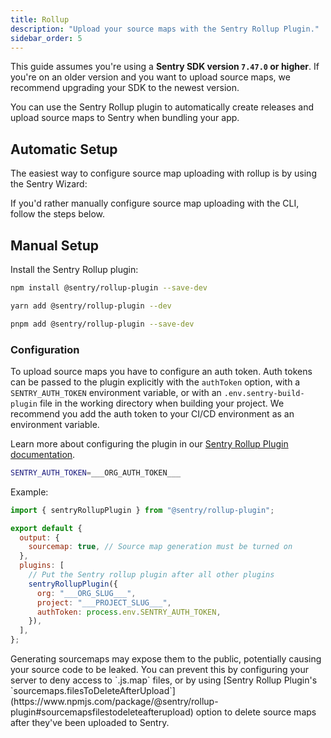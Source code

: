 ```yaml
---
title: Rollup
description: "Upload your source maps with the Sentry Rollup Plugin."
sidebar_order: 5
---
```


<Note>

This guide assumes you're using a **Sentry SDK version `7.47.0` or higher**. If you're on an older version and you want to upload source maps, we recommend upgrading your SDK to the newest version.

</Note>

You can use the Sentry Rollup plugin to automatically create releases and upload source maps to Sentry when bundling your app.

## Automatic Setup

The easiest way to configure source map uploading with rollup is by using the Sentry Wizard:

<Include name="sourcemaps-wizard-instructions.mdx" />

If you'd rather manually configure source map uploading with the CLI, follow the steps below.

## Manual Setup

Install the Sentry Rollup plugin:

```bash {tabTitle:npm}
npm install @sentry/rollup-plugin --save-dev
```

```bash {tabTitle:yarn}
yarn add @sentry/rollup-plugin --dev
```

```bash {tabTitle:pnpm}
pnpm add @sentry/rollup-plugin --save-dev
```

### Configuration

To upload source maps you have to configure an auth token.
Auth tokens can be passed to the plugin explicitly with the `authToken` option, with a `SENTRY_AUTH_TOKEN` environment variable, or with an `.env.sentry-build-plugin` file in the working directory when building your project.
We recommend you add the auth token to your CI/CD environment as an environment variable.

Learn more about configuring the plugin in our [Sentry Rollup Plugin documentation](https://www.npmjs.com/package/@sentry/rollup-plugin).

<OrgAuthTokenNote />

```bash {filename:.env.sentry-build-plugin}
SENTRY_AUTH_TOKEN=___ORG_AUTH_TOKEN___
```

Example:


```javascript {filename:rollup.config.js}
import { sentryRollupPlugin } from "@sentry/rollup-plugin";

export default {
  output: {
    sourcemap: true, // Source map generation must be turned on
  },
  plugins: [
    // Put the Sentry rollup plugin after all other plugins
    sentryRollupPlugin({
      org: "___ORG_SLUG___",
      project: "___PROJECT_SLUG___",
      authToken: process.env.SENTRY_AUTH_TOKEN,
    }),
  ],
};
```

<Alert>
  Generating sourcemaps may expose them to the public, potentially causing your
  source code to be leaked. You can prevent this by configuring your server to deny access to `.js.map` files, or by
  using [Sentry Rollup Plugin's
  `sourcemaps.filesToDeleteAfterUpload`](https://www.npmjs.com/package/@sentry/rollup-plugin#sourcemapsfilestodeleteafterupload)
  option to delete source maps after they've been uploaded to Sentry.
</Alert>
